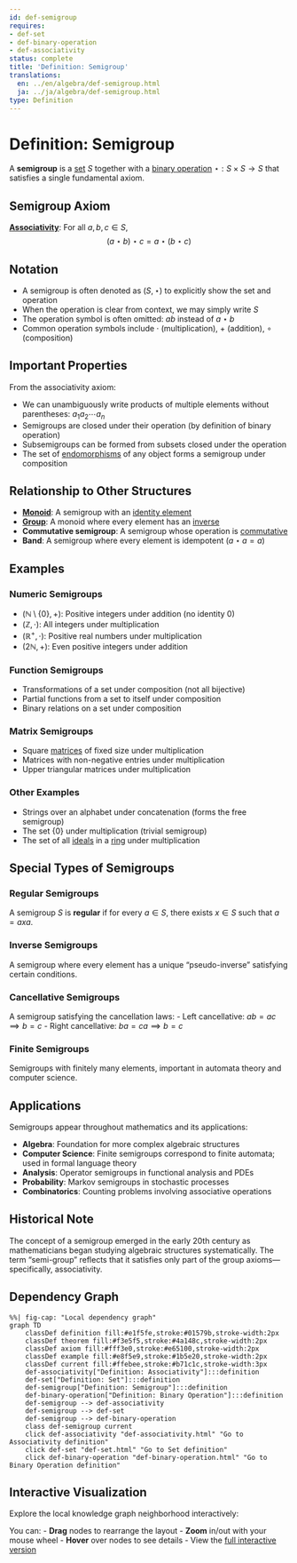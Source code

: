 ```yaml
---
id: def-semigroup
requires:
- def-set
- def-binary-operation
- def-associativity
status: complete
title: 'Definition: Semigroup'
translations:
  en: ../en/algebra/def-semigroup.html
  ja: ../ja/algebra/def-semigroup.html
type: Definition
---
```


# Definition: Semigroup {#def-semigroup}

A **semigroup** is a [set](../logic-set-theory/def-set.qmd) $S$ together with a [binary operation](def-binary-operation.qmd) $\star: S \times S \to S$ that satisfies a single fundamental axiom.

## Semigroup Axiom

**[Associativity](def-associativity.qmd)**: For all $a, b, c \in S$,
$$(a \star b) \star c = a \star (b \star c)$$

## Notation

- A semigroup is often denoted as $(S, \star)$ to explicitly show the set and operation
- When the operation is clear from context, we may simply write $S$
- The operation symbol is often omitted: $ab$ instead of $a \star b$
- Common operation symbols include $\cdot$ (multiplication), $+$ (addition), $\circ$ (composition)

## Important Properties

From the associativity axiom:

- We can unambiguously write products of multiple elements without parentheses: $a_1 a_2 \cdots a_n$
- Semigroups are closed under their operation (by definition of binary operation)
- Subsemigroups can be formed from subsets closed under the operation
- The set of [endomorphisms](def-endomorphism.qmd) of any object forms a semigroup under composition

## Relationship to Other Structures

- **[Monoid](def-monoid.qmd)**: A semigroup with an [identity element](def-identity-element.qmd)
- **[Group](def-group.qmd)**: A monoid where every element has an [inverse](def-inverse-element.qmd)
- **Commutative semigroup**: A semigroup whose operation is [commutative](def-commutativity.qmd)
- **Band**: A semigroup where every element is idempotent ($a \star a = a$)

## Examples

### Numeric Semigroups
- $(\mathbb{N} \setminus \{0\}, +)$: Positive integers under addition (no identity 0)
- $(\mathbb{Z}, \cdot)$: All integers under multiplication
- $(\mathbb{R}^+, \cdot)$: Positive real numbers under multiplication
- $(2\mathbb{N}, +)$: Even positive integers under addition

### Function Semigroups
- Transformations of a set under composition (not all bijective)
- Partial functions from a set to itself under composition
- Binary relations on a set under composition

### Matrix Semigroups
- Square [matrices](def-matrix.qmd) of fixed size under multiplication
- Matrices with non-negative entries under multiplication
- Upper triangular matrices under multiplication

### Other Examples
- Strings over an alphabet under concatenation (forms the free semigroup)
- The set $\{0\}$ under multiplication (trivial semigroup)
- The set of all [ideals](def-ideal.qmd) in a [ring](def-ring.qmd) under multiplication

## Special Types of Semigroups

### Regular Semigroups
A semigroup $S$ is **regular** if for every $a \in S$, there exists $x \in S$ such that $a = axa$.

### Inverse Semigroups
A semigroup where every element has a unique "pseudo-inverse" satisfying certain conditions.

### Cancellative Semigroups
A semigroup satisfying the cancellation laws:
- Left cancellative: $ab = ac \implies b = c$
- Right cancellative: $ba = ca \implies b = c$

### Finite Semigroups
Semigroups with finitely many elements, important in automata theory and computer science.

## Applications

Semigroups appear throughout mathematics and its applications:

- **Algebra**: Foundation for more complex algebraic structures
- **Computer Science**: Finite semigroups correspond to finite automata; used in formal language theory
- **Analysis**: Operator semigroups in functional analysis and PDEs
- **Probability**: Markov semigroups in stochastic processes
- **Combinatorics**: Counting problems involving associative operations

## Historical Note

The concept of a semigroup emerged in the early 20th century as mathematicians began studying algebraic structures systematically. The term "semi-group" reflects that it satisfies only part of the group axioms—specifically, associativity.

## Dependency Graph

```mermaid
%%| fig-cap: "Local dependency graph"
graph TD
    classDef definition fill:#e1f5fe,stroke:#01579b,stroke-width:2px
    classDef theorem fill:#f3e5f5,stroke:#4a148c,stroke-width:2px
    classDef axiom fill:#fff3e0,stroke:#e65100,stroke-width:2px
    classDef example fill:#e8f5e9,stroke:#1b5e20,stroke-width:2px
    classDef current fill:#ffebee,stroke:#b71c1c,stroke-width:3px
    def-associativity["Definition: Associativity"]:::definition
    def-set["Definition: Set"]:::definition
    def-semigroup["Definition: Semigroup"]:::definition
    def-binary-operation["Definition: Binary Operation"]:::definition
    def-semigroup --> def-associativity
    def-semigroup --> def-set
    def-semigroup --> def-binary-operation
    class def-semigroup current
    click def-associativity "def-associativity.html" "Go to Associativity definition"
    click def-set "def-set.html" "Go to Set definition"
    click def-binary-operation "def-binary-operation.html" "Go to Binary Operation definition"
```

## Interactive Visualization

Explore the local knowledge graph neighborhood interactively:

::: {.graph-viz data-id="def-semigroup" data-width="700" data-height="500"}
:::

You can:
- **Drag** nodes to rearrange the layout
- **Zoom** in/out with your mouse wheel
- **Hover** over nodes to see details
- View the [full interactive version](../../output/interactive/en/def-semigroup.html){target="_blank"}
